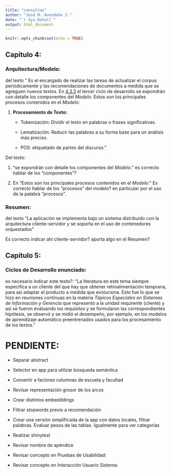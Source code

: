 ```yaml
---
title: "consultas"
author: "José M. Avendaño I."
date: "`r Sys.Date()`"
output: html_document
---
```


```r
knitr::opts_chunk$set(echo = TRUE)

```

## Capítulo 4:

### Arquitectura/Modelo:

del texto " Es el encargado de realizar las tareas de actualizar el corpus periódicamente y las recomendaciones de documentos a medida que se agreguen nuevos textos. En [4.3.3](http://127.0.0.1:7754/desarrollo.html#desarrollociclos4) el tercer ciclo de desarrollo se expondrán con detalle los componentes del *Modelo*. Estos son los principales procesos contenidos en el *Modelo*:

1.  **Procesamiento de Texto:**

    -   Tokenización: Dividir el texto en palabras o frases significativas.

    -   Lematización: Reducir las palabras a su forma base para un análisis más preciso.

    -   POS: etiquetado de partes del discurso."

Del texto:

1.  "se expondrán con detalle los componentes del *Modelo*." es correcto hablar de los "componentes"?

2.  En "Estos son los principales procesos contenidos en el *Modelo*:" Es correcto hablar de los "procesos" del modelo? en particular por el uso de la palabra "procesos".

### Resumen:

del texto "La aplicación se implementa bajo un sistema distribuido con la arquitectura cliente-servidor y se soporta en el uso de contenedores orquestados"

Es correcto indicar ahí cliente-servidor? aporta algo en el Resumen?

## Capítulo 5:

### Ciclos de Desarrollo enunciado:

es necesario indicar este texto?: "La literatura en este tema siempre especifica a un cliente del que hay que obtener retroalimentación temprana, para así adaptar el producto a medida que evoluciona. Esto fue lo que se hizo en reuniones continuas en la materia *Tópicos Especiales en Sistemas de Información y Gerencia* que representó a la unidad requirente (cliente) y así se fueron evaluando los requisitos y se formularon las correspondientes hipótesis, se observó y se midió el desempeño, por ejemplo, en los modelos de aprendizaje automático preentrenados usados para los procesamiento de los textos."

# PENDIENTE:

-   Separar abstract

-   Selector en app para utilizar búsqueda semántica

-   Convertir a factores columnas de escuela y facultad

-   Revisar representación grosor de los arcos

-   Crear distintos embedddings

-   Filtrar stopwords previo a recomendación

-   Crear una versión simplificada de la app con datos locales, filtrar palabras. Evaluar pesos de las tablas. Igualmente para ver categorías

-   Realizar shinytest

-   Revisar nombre de apéndice

-   Revisar concepto en Pruebas de Usabilidad:

-   Revisar concepto en Interacción Usuario Sistema:
